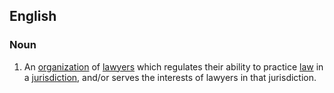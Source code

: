 ==English==
===Noun===
{{wikipedia}}
{{en-noun|sg=[[bar]] [[association]]}}
# An [[organization]] of [[lawyer]]s which regulates their ability to practice [[law]] in a [[jurisdiction]], and/or serves the interests of lawyers in that jurisdiction.